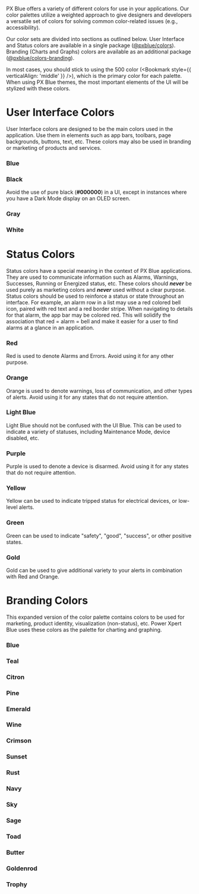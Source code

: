 
<div style={REGULAR_WIDTH_STYLE}>
    <HeadlineWithToggle />
</div>

PX Blue offers a variety of different colors for use in your applications. Our color palettes utilize a weighted approach to give designers and developers a versatile set of colors for solving common color-related issues (e.g., accessibility).

<div style={REGULAR_WIDTH_STYLE}>
    <MaterialDesignDescription
        title={'The Color System'}
        url={'https://material.io/design/color/'}
        description={`Material's color principles. You should adhere to PX Blue's color theme unless you are creating your own components.`}
    />
</div>

Our color sets are divided into sections as outlined below. User Interface and Status colors are available in a single package ([@pxblue/colors](https://www.npmjs.com/package/@pxblue/colors)). Branding (Charts and Graphs) colors are available as an additional package ([@pxblue/colors-branding](https://www.npmjs.com/package/@pxblue/colors-branding)).

In most cases, you should stick to using the 500 color (<Bookmark style={{ verticalAlign: 'middle' }} />), which is the primary color for each palette. When using PX Blue themes, the most important elements of the UI will be stylized with these colors.

<Divider />

# User Interface Colors

User Interface colors are designed to be the main colors used in the application. Use them in elements such as app bars, toolbars, page backgrounds, buttons, text, etc. These colors may also be used in branding or marketing of products and services.

<div style={REGULAR_WIDTH_STYLE}>

### Blue

<ColorPalette palette={Colors.blue} />

### Black

Avoid the use of pure black (**#000000**) in a UI, except in instances where you have a Dark Mode display on an OLED screen.

<ColorPalette palette={Colors.black} />

### Gray

<ColorPalette palette={Colors.gray} />

### White

<ColorPalette palette={Colors.white} />
<Divider />

# Status Colors

Status colors have a special meaning in the context of PX Blue applications. They are used to communicate information such as Alarms, Warnings, Successes, Running or Energized status, etc. These colors should **_never_** be used purely as marketing colors and **_never_** used without a clear purpose. Status colors should be used to reinforce a status or state throughout an interface. For example, an alarm row in a list may use a red colored bell icon, paired with red text and a red border stripe. When navigating to details for that alarm, the app bar may be colored red. This will solidify the association that red = alarm = bell and make it easier for a user to find alarms at a glance in an application.

### Red

Red is used to denote Alarms and Errors. Avoid using it for any other purpose.

<ColorPalette palette={Colors.red} />

### Orange

Orange is used to denote warnings, loss of communication, and other types of alerts. Avoid using it for any states that do not require attention.

<ColorPalette palette={Colors.orange} />

### Light Blue

Light Blue should not be confused with the UI Blue. This can be used to indicate a variety of statuses, including Maintenance Mode, device disabled, etc.

<ColorPalette palette={Colors.lightBlue} />

### Purple

Purple is used to denote a device is disarmed. Avoid using it for any states that do not require attention.

<ColorPalette palette={Colors.purple} />

### Yellow

Yellow can be used to indicate tripped status for electrical devices, or low-level alerts.

<ColorPalette palette={Colors.yellow} />

### Green

Green can be used to indicate "safety", "good", "success", or other positive states.

<ColorPalette palette={Colors.green} />

### Gold

Gold can be used to give additional variety to your alerts in combination with Red and Orange.

<ColorPalette palette={Colors.gold} />
<Divider />

# Branding Colors

This expanded version of the color palette contains colors to be used for marketing, product identity, visualization (non-status), etc. Power Xpert Blue uses these colors as the palette for charting and graphing.

### Blue

<ColorPalette palette={BrandingColors.blue} />

### Teal

<ColorPalette palette={BrandingColors.teal} />

### Citron

<ColorPalette palette={BrandingColors.citron} />

### Pine

<ColorPalette palette={BrandingColors.pine} />

### Emerald

<ColorPalette palette={BrandingColors.emerald} />

### Wine

<ColorPalette palette={BrandingColors.wine} />

### Crimson

<ColorPalette palette={BrandingColors.crimson} />

### Sunset

<ColorPalette palette={BrandingColors.sunset} />

### Rust

<ColorPalette palette={BrandingColors.rust} />

### Navy

<ColorPalette palette={BrandingColors.navy} />

### Sky

<ColorPalette palette={BrandingColors.sky} />

### Sage

<ColorPalette palette={BrandingColors.sage} />

### Toad

<ColorPalette palette={BrandingColors.toad} />

### Butter

<ColorPalette palette={BrandingColors.butter} />

### Goldenrod

<ColorPalette palette={BrandingColors.goldenrod} />

### Trophy

<ColorPalette palette={BrandingColors.trophy} />

</div>
